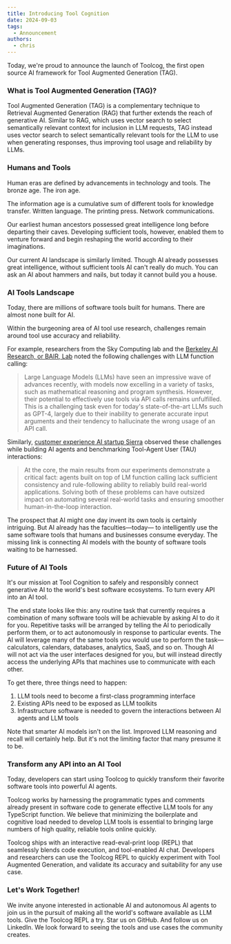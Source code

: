 ```yaml
---
title: Introducing Tool Cognition
date: 2024-09-03
tags:
  - Announcement
authors:
  - chris
---
```


Today, we're proud to announce the launch of Toolcog, the first open source
AI framework for Tool Augmented Generation (TAG).

### What is Tool Augmented Generation (TAG)?

Tool Augmented Generation (TAG) is a complementary technique to Retrieval
Augmented Generation (RAG) that further extends the reach of generative AI.
Similar to RAG, which uses vector search to select semantically relevant
context for inclusion in LLM requests, TAG instead uses vector search to
select semantically relevant tools for the LLM to use when generating
responses, thus improving tool usage and reliability by LLMs.

### Humans and Tools

Human eras are defined by advancements in technology and tools. The bronze age.
The iron age.

The information age is a cumulative sum of different tools for knowledge
transfer. Written language. The printing press. Network communications.

Our earliest human ancestors possessed great intelligence long before departing
their caves. Developing sufficient tools, however, enabled them to venture
forward and begin reshaping the world according to their imaginations.

Our current AI landscape is similarly limited. Though AI already possesses
great intelligence, without sufficient tools AI can't really do much. You can
ask an AI about hammers and nails, but today it cannot build you a house.

### AI Tools Landscape

Today, there are millions of software tools built for humans. There are almost
none built for AI.

Within the burgeoning area of AI tool use research, challenges remain around
tool use accuracy and reliability.

For example, researchers from the Sky Computing lab and the [Berkeley AI
Research, or BAIR, Lab](https://arxiv.org/abs/2305.15334) noted the following
challenges with LLM function calling:

> Large Language Models (LLMs) have seen an impressive wave of advances
> recently, with models now excelling in a variety of tasks, such as
> mathematical reasoning and program synthesis. However, their potential to
> effectively use tools via API calls remains unfulfilled. This is a
> challenging task even for today's state-of-the-art LLMs such as GPT-4,
> largely due to their inability to generate accurate input arguments and their
> tendency to hallucinate the wrong usage of an API call.

Similarly, [customer experience AI startup Sierra](https://arxiv.org/pdf/2406.12045)
observed these challenges while building AI agents and benchmarking Tool-Agent
User (TAU) interactions:

> At the core, the main results from our experiments demonstrate a critical
> fact: agents built on top of LM function calling lack sufficient consistency
> and rule-following ability to reliably build real-world applications.
> Solving both of these problems can have outsized impact on automating several
> real-world tasks and ensuring smoother human-in-the-loop interaction.

The prospect that AI might one day invent its own tools is certainly intriguing.
But AI already has the faculties—today— to intelligently use the same software
tools that humans and businesses consume everyday. The missing link is
connecting AI models with the bounty of software tools waiting to be harnessed.

### Future of AI Tools

It's our mission at Tool Cognition to safely and responsibly connect generative
AI to the world's best software ecosystems. To turn every API into an AI tool.

The end state looks like this: any routine task that currently requires a
combination of many software tools will be achievable by asking AI to do it
for you. Repetitive tasks will be arranged by telling the AI to periodically
perform them, or to act autonomously in response to particular events. The AI
will leverage many of the same tools you would use to perform the
task—calculators, calendars, databases, analytics, SaaS, and so on. Though AI
will not act via the user interfaces designed for you, but will instead directly
access the underlying APIs that machines use to communicate with each other.

To get there, three things need to happen:

1. LLM tools need to become a first-class programming interface
2. Existing APIs need to be exposed as LLM toolkits
3. Infrastructure software is needed to govern the interactions between
   AI agents and LLM tools

Note that smarter AI models isn't on the list. Improved LLM reasoning and
recall will certainly help. But it's not the limiting factor that many presume
it to be.

### Transform any API into an AI Tool

Today, developers can start using Toolcog to quickly transform their favorite
software tools into powerful AI agents.

Toolcog works by harnessing the programmatic types and comments already present
in software code to generate effective LLM tools for any TypeScript function.
We believe that minimizing the boilerplate and cognitive load needed to develop
LLM tools is essential to bringing large numbers of high quality, reliable tools
online quickly.

Toolcog ships with an interactive read-eval-print loop (REPL) that seamlessly
blends code execution, and tool-enabled AI chat. Developers and researchers can
use the Toolcog REPL to quickly experiment with Tool Augmented Generation,
and validate its accuracy and suitability for any use case.

### Let's Work Together!

We invite anyone interested in actionable AI and autonomous AI agents to join
us in the pursuit of making all the world's software available as LLM tools.
Give the Toolcog REPL a try. Star us on GitHub. And follow us on LinkedIn.
We look forward to seeing the tools and use cases the community creates.
